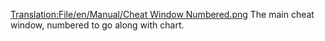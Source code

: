 [[Translation:File/en/Manual/Cheat Window Numbered.png]]
The main cheat window, numbered to go along with chart.